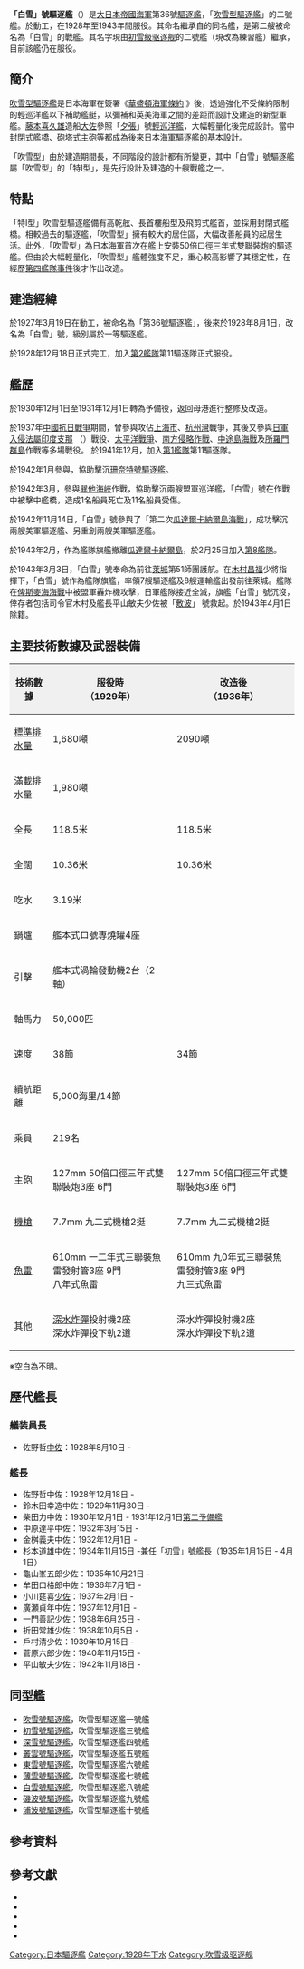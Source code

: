 
{{noteTA
|1=zh-cn: 吹雪级; zh-tw: 吹雪級; zh-hk: 吹雪型;
|2=zh-cn: 神风级; zh-tw: 神風級; zh-hk: 神風型;
|3=zh-cn: 初雪级; zh-tw: 初雪級; zh-hk: 初雪型;
|4=zh-cn: 特I级; zh-tw: 特I級; zh-hk: 特I型;

}}
{{軍艦模板
|名稱=白雪[[File:Naval_Ensign_of_Japan.svg|30px]]<br /><small>{{lang|ja|しらゆき}}</small>
|圖片= [[File:_Japanese_destroyer_Shirayuki_in_1931.jpg|300px]]
|照片說明=白雪號
|艦種= [[驅逐艦|一等驅逐艦]]
|擁有國= [[File:Merchant_flag_of_Japan_(1870).svg|25px]][[大日本帝國|大日本帝國]]
|艦級= [[吹雪型驅逐艦|吹雪型驅逐艦]]（二號艦）
|製造= {{Link-ja|横濱船渠|横浜船渠}}
|動工= 1927年3月19日
|下水= 1928年3月20日
|服役= 1928年12月18日
|退役= 
|結局= 1943年3月3日沉沒
|除籍= 1943年4月1日
|基準= 1,680噸
|滿載= 1,980噸
|長度= 118.5米
|闊度= 10.36米
|吃水= 3.19米
|極速= 38節
|鍋爐=艦本式ロ號専燒罐4座
|引擎=艦本式渦輪發動機2台（2軸）
|出力= 50,000匹馬力
|續航= 5,000海里（14節）
|乘員= 219人
|裝甲= 
|艦載機= 
|裝備= 參考[[#主要技術數據及武器裝備|#主要技術數據及武器裝備]]
}}
{{japanese|japanese=白雪|kana=しらゆき|romaji= Shirayuki}}

'''「白雪」號驅逐艦'''（{{lang|ja|しらゆき}}）是[[大日本帝國海軍|大日本帝國海軍]]第36號[[驅逐艦|驅逐艦]]，「[[吹雪型驅逐艦|吹雪型驅逐艦]]」的二號艦。於{{Link-ja|横濱船渠|横浜船渠}}動工，在1928年至1943年間服役。其命名繼承自{{Link-ja |神風型驅逐艦|神風型駆逐艦_(初代)}}的同名艦，是第二艘被命名為「白雪」的戰艦。其名字現由[[初雪级驱逐舰|初雪级驱逐舰]]的二號艦（現改為練習艦）繼承，目前該艦仍在服役。

== 簡介 ==
[[吹雪型驅逐艦|吹雪型驅逐艦]]是日本海軍在簽署《[[華盛頓海軍條約|華盛頓海軍條約]] 》後，透過強化不受條約限制的輕巡洋艦以下補助艦艇，以彌補和英美海軍之間的差距而設計及建造的新型軍艦。[[藤本喜久雄|藤本喜久雄]]造船[[大佐|大佐]]參照「[[夕張號輕巡洋艦|夕張]]」號[[輕巡洋艦|輕巡洋艦]]，大幅輕量化後完成設計。當中封閉式艦橋、砲塔式主砲等都成為後來日本海軍[[驅逐艦|驅逐艦]]的基本設計。

「吹雪型」由於建造期間長，不同階段的設計都有所變更，其中「白雪」號驅逐艦屬「吹雪型」的「特I型」，是先行設計及建造的十艘戰艦之一。

== 特點 ==
「特I型」吹雪型驅逐艦備有高乾舷、長首樓船型及飛剪式艦首，並採用封閉式艦橋。相較過去的驅逐艦，「吹雪型」擁有較大的居住區，大幅改善船員的起居生活。此外，「吹雪型」為日本海軍首次在艦上安裝50倍口徑三年式雙聯裝炮的驅逐艦。但由於大幅輕量化，「吹雪型」艦體強度不足，重心較高影響了其穩定性，在經歷[[第四艦隊事件|第四艦隊事件]]後才作出改造。

== 建造經緯 ==
於1927年3月19日在{{Link-ja|横濱船渠|横浜船渠}}動工，被命名為「第36號驅逐艦」，後來於1928年8月1日，改名為「白雪」號，級別屬於一等驅逐艦。

於1928年12月18日正式完工，加入[[第2艦隊_(日本海軍)|第2艦隊]]{{Link-ja|第2水雷戰隊|第二水雷戦隊}}第11驅逐隊正式服役。

==艦歷==
於1930年12月1日至1931年12月1日轉為予備役，返回母港進行整修及改造。

於1937年[[中國抗日戰爭|中國抗日戰爭]]期間，曾參與攻佔[[上海|上海市]]、[[杭州灣|杭州灣]]戰爭，其後又參與[[日軍入侵法屬印度支那|日軍入侵法屬印度支那]] （{{jpn|j=仏印進駐|hg=ふついんしんちゅう|f=h}}）戰役、[[太平洋戰爭|太平洋戰爭]]、[[南方侵略作戰|南方侵略作戰]]、[[中途島海戰|中途島海戰]]及[[所羅門群島|所羅門群島]]作戰等多場戰役。
於1941年12月，加入[[第1艦隊_(日本海軍)|第1艦隊]]第11驅逐隊。

於1942年1月參與{{Link-ja |興樓海戰|エンドウ沖海戦}}，協助擊沉[[珊奈特號驅逐艦_(D29)|珊奈特號驅逐艦]]。

於1942年3月，參與[[巽他海峽|巽他海峽]]作戰，協助擊沉兩艘盟軍巡洋艦，「白雪」號在作戰中被擊中艦橋，造成1名船員死亡及11名船員受傷{{refTag| 1= M. Dan，《'''" Order of Battle – The Battle of the Sunda Strait 1942'''》{{en}}，[http://www.navweaps.com/index_oob/OOB_WWII_Pacific/OOB_WWII_Sunda_Strait.htm http://www.navweaps.com/index_oob/OOB_WWII_Pacific/OOB_WWII_Sunda_Strait.htm] }}。

於1942年11月14日，「白雪」號參與了「第二次[[瓜達爾卡納爾島海戰|瓜達爾卡納爾島海戰]]」，成功擊沉兩艘美軍驅逐艦、另重創兩艘美軍驅逐艦{{refTag| 1=E.M. Hammel（1988），《''' Guadalcanal: Decision at Sea, the Naval Battle of Guadalcanal, November 13-15, 1942'''》{{en}}，Paperback，1988年初版，ISBN 978-0935553352}}。

於1943年2月，作為艦隊旗艦撤離[[瓜達爾卡納爾島|瓜達爾卡納爾島]]，於2月25日加入[[第8艦隊_(日本海軍)|第8艦隊]]。

於1943年3月3日，「白雪」號奉命為前往[[莱城_(巴布亚新几内亚)|萊城]]第51師團護航。在[[木村昌福|木村昌福]]少將指揮下，「白雪」號作為艦隊旗艦，率領7艘驅逐艦及8艘運輸艦出發前往萊城。艦隊在[[俾斯麥海海戰|俾斯麥海海戰]]中被盟軍轟炸機攻擊，日軍艦隊接近全滅，旗艦「白雪」號沉沒，倖存者包括司令官木村及艦長平山敏夫少佐被「[[敷波號驅逐艦_(吹雪型驅逐艦)|敷波]]」 號救起。於1943年4月1日除籍。

==主要技術數據及武器裝備==
{| class="wikitable" style="margin: 0em;  background:#ffffff"
|-
! style="background: #f0f0f0;"| 技術數據
! style="background: #f0f0f0;"| 服役時<br />（1929年）
! style="background: #f0f0f0;"| 改造後<br />（1936年）
|-
|[[標準排水量|標準排水量]]|| 1,680噸||2090噸
|-
|滿載排水量|| 1,980噸|| 
|-
|全長|| 118.5米||118.5米
|-
|全闊|| 10.36米||10.36米
|-
|吃水|| 3.19米|| 
|-
|鍋爐||艦本式ロ號専燒罐4座|| 
|-
|引擊||艦本式渦輪發動機2台（2軸）|| 
|-
|軸馬力|| 50,000匹|| 
|-
|速度|| 38節|| 34節
|-
|續航距離|| 5,000海里/14節|| 
|-
|乘員||219名||
|-
|主砲|| 127mm 50倍口徑三年式雙聯裝炮3座 6門||127mm 50倍口徑三年式雙聯裝炮3座 6門
|-
|[[機槍|機槍]]|| 7.7mm 九二式機槍2挺|| 7.7mm 九二式機槍2挺
|-
|[[魚雷|魚雷]]|| 610mm 一二年式三聯裝魚雷發射管3座 9門<BR/>八年式魚雷|| 610mm 九0年式三聯裝魚雷發射管3座 9門<BR/>九三式魚雷
|-
|其他|| [[深水炸彈|深水炸彈]]投射機2座<BR/>深水炸彈投下軌2道||深水炸彈投射機2座<BR/>深水炸彈投下軌2道
|}
</div>
※空白為不明。

==歷代艦長==
===艤装員長===
*佐野哲[[中佐|中佐]]：1928年8月10日 -

===艦長===
*佐野哲中佐：1928年12月18日 -
*鈴木田幸造中佐：1929年11月30日 -
*柴田力中佐：1930年12月1日 - 1931年12月1日[[予備艦船|第二予備艦]]
*中原達平中佐：1932年3月15日 -
*金桝義夫中佐：1932年12月1日 -
*杉本道雄中佐：1934年11月15日 -兼任「[[初雪號驅逐艦_(吹雪型驅逐艦)|初雪]]」號艦長（1935年1月15日 - 4月1日）
*龜山峯五郎少佐：1935年10月21日 -
*牟田口格郎中佐：1936年7月1日 -
*小川莚喜[[少佐|少佐]]：1937年2月1日 -
*廣瀬貞年中佐：1937年12月1日 -
*一門善記少佐：1938年6月25日 -
*折田常雄少佐：1938年10月5日 -
*戶村清少佐：1939年10月15日 -
*菅原六郎少佐：1940年11月15日 -
*平山敏夫少佐：1942年11月18日 -

== 同型艦 ==
* [[吹雪號驅逐艦_(吹雪型驅逐艦)|吹雪號驅逐艦]]，吹雪型驅逐艦一號艦
* [[初雪號驅逐艦_(吹雪型驅逐艦)|初雪號驅逐艦]]，吹雪型驅逐艦三號艦
* [[深雪號驅逐艦_(吹雪型驅逐艦)|深雪號驅逐艦]]，吹雪型驅逐艦四號艦
* [[叢雲號驅逐艦_(吹雪型驅逐艦)|叢雲號驅逐艦]]，吹雪型驅逐艦五號艦
* [[東雲號驅逐艦_(吹雪型驅逐艦)|東雲號驅逐艦]]，吹雪型驅逐艦六號艦
* [[薄雲號驅逐艦_(吹雪型驅逐艦)|薄雲號驅逐艦]]，吹雪型驅逐艦七號艦
* [[白雲號驅逐艦_(吹雪型驅逐艦)|白雲號驅逐艦]]，吹雪型驅逐艦八號艦
* [[磯波號驅逐艦_(吹雪型驅逐艦)|磯波號驅逐艦]]，吹雪型驅逐艦九號艦
* [[浦波號驅逐艦_(吹雪型驅逐艦)|浦波號驅逐艦]]，吹雪型驅逐艦十號艦

==參考資料==
<div class="references-small">
{{RefFoot}}
</div>
==參考文獻==
* {{Cite book | title =海軍歴史保存会編『日本海軍史』第7巻| publisher =第一法規出版| date = 1995年 | pages =  |ISBN = | language= ja}}
* {{Cite book | title =雑誌「丸」編集部『ハンディ版 日本海軍艦艇写真集16 駆逐艦 吹雪型［特型］』| publisher =光人社| date = 1997年 | pages =  |ISBN = | language= ja}}
* {{Cite book  | author = 片桐大自 | title = 聯合艦隊軍艦大全 | publisher = 麥田出版 | date = 1997年 | pages =  |ISBN = 957-708-533-4 | language= zh-hant}}
* {{Cite book | title =外山操『艦長たちの軍艦史』| publisher =光人社| date = 2005年 | pages =  |ISBN = 4-7698-1246-9| language= ja}}
* {{Cite book | title =【歴史群像】太平洋戦史シリーズ70号 『完全版　特型駆逐艦』 | publisher = 学習研究社 | date = 2010年 | pages =  |ISBN = 978-4-05-606020-1 | language= ja}}

{{日本驅逐艦}}
{{吹雪型驅逐艦}}
[[Category:日本驅逐艦|Category:日本驅逐艦]] 
[[Category:1928年下水|Category:1928年下水]]
[[Category:吹雪级驱逐舰|Category:吹雪级驱逐舰]]